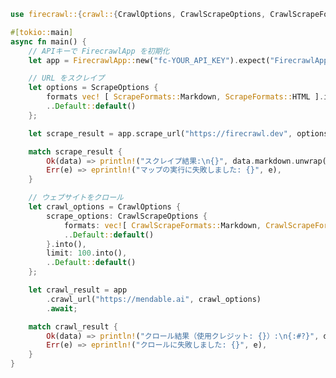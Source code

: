 ```rust Rust
use firecrawl::{crawl::{CrawlOptions, CrawlScrapeOptions, CrawlScrapeFormats}, FirecrawlApp, scrape::{ScrapeOptions, ScrapeFormats}};

#[tokio::main]
async fn main() {
    // APIキーで FirecrawlApp を初期化
    let app = FirecrawlApp::new("fc-YOUR_API_KEY").expect("FirecrawlApp の初期化に失敗しました");

    // URL をスクレイプ
    let options = ScrapeOptions {
        formats vec! [ ScrapeFormats::Markdown, ScrapeFormats::HTML ].into(),
        ..Default::default()
    };

    let scrape_result = app.scrape_url("https://firecrawl.dev", options).await;

    match scrape_result {
        Ok(data) => println!("スクレイプ結果:\n{}", data.markdown.unwrap()),
        Err(e) => eprintln!("マップの実行に失敗しました: {}", e),
    }

    // ウェブサイトをクロール
    let crawl_options = CrawlOptions {
        scrape_options: CrawlScrapeOptions {
            formats: vec![ CrawlScrapeFormats::Markdown, CrawlScrapeFormats::HTML ].into(),
            ..Default::default()
        }.into(),
        limit: 100.into(),
        ..Default::default()
    };

    let crawl_result = app
        .crawl_url("https://mendable.ai", crawl_options)
        .await;

    match crawl_result {
        Ok(data) => println!("クロール結果（使用クレジット: {}）:\n{:#?}", data.credits_used, data.data),
        Err(e) => eprintln!("クロールに失敗しました: {}", e),
    }
}
```
